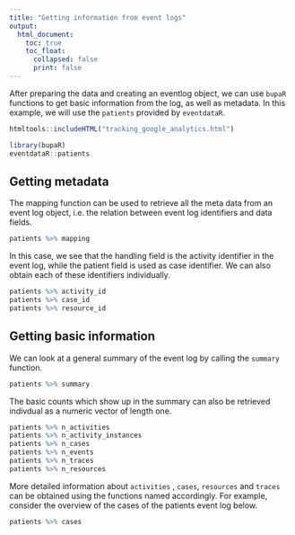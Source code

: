 ```yaml
---
title: "Getting information from event logs"
output: 
  html_document:
    toc: true
    toc_float: 
      collapsed: false
      print: false
---
```


After preparing the data and creating an eventlog object, we can use `bupaR` functions to get basic information from the log, as well as metadata. In this example, we will use the `patients` provided by `eventdataR`.
```r
htmltools::includeHTML("tracking_google_analytics.html")
```
```r
library(bupaR)
eventdataR::patients
```

## Getting metadata

The mapping function can be used to retrieve all the meta data from an event log object, i.e. the relation between event log identifiers and data fields.

```r
patients %>% mapping
```

In this case, we see that the handling field is the activity identifier in the event log, while the patient field is used as case identifier. We can also obtain each of these identifiers individually. 

```r
patients %>% activity_id
patients %>% case_id
patients %>% resource_id
```

## Getting basic information

We can look at a general summary of the event log by calling the `summary` function.

```r
patients %>% summary
```

The basic counts which show up in the summary can also be retrieved indivdual as a numeric vector of length one.

```r
patients %>% n_activities
patients %>% n_activity_instances
patients %>% n_cases
patients %>% n_events
patients %>% n_traces
patients %>% n_resources
```

More detailed information about `activities` , `cases`, `resources` and `traces` can be obtained using the functions named accordingly. For example, consider the overview of the cases of the patients event log below.

```r
patients %>% cases
```




